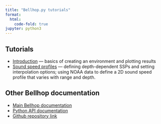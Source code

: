 ```yaml
---
title: "Bellhop.py tutorials"
format:
  html:
    code-fold: true
jupyter: python3
---
```


## Tutorials

- [Introduction](intro.qmd) — basics of creating an environment and plotting results
- [Sound speed profiles](ssp.qmd) — defining depth-dependent SSPs and setting interpolation options; using NOAA data to define a 2D sound speed profile that varies with range and depth.


## Other Bellhop documentation

- [Main Bellhop documentation](https://avc-adelaide.github.io/bellhop/)
- [Python API documentation](https://avc-adelaide.github.io/bellhop/media/python/)
- [Github repository link](https://github.com/avc-adelaide/bellhop)
